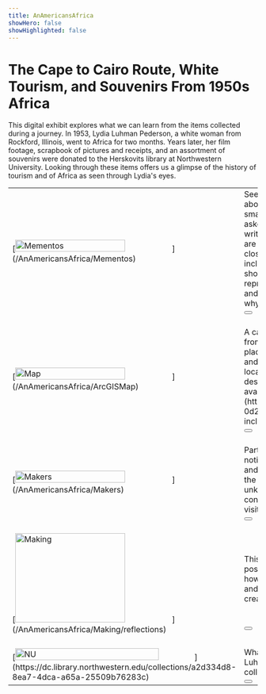 ```yaml
---
title: AnAmericansAfrica
showHero: false
showHighlighted: false
---
```

# The Cape to Cairo Route, White Tourism, and Souvenirs From 1950s Africa
This digital exhibit explores what we can learn from the items collected during a journey. In 1953, Lydia Luhman Pederson, a white woman from Rockford, Illinois, went to Africa for two months. Years later, her film footage, scrapbook of pictures and receipts, and an assortment of souvenirs were donated to the Herskovits library at Northwestern University. Looking through these items offers us a glimpse of the history of tourism and of Africa as seen through Lydia's eyes.
<table width = "100%">
<colgroup>
<col width="30%"/>
<col width="70%"/>
</colgroup>
<tr>
  <td rowspan = "2" >[<img  width="70%" height="auto" alt="Mementos" title = "Mementos" src="https://northwestern.maps.arcgis.com/sharing/rest/content/items/e7ea4066e167433a89ed63ff62a56833/data"/>](/AnAmericansAfrica/Mementos)</td>
  <td>Seeing the items Lydia collected made us curious about the creators of these objects. We chose a small selection of items to examine in detail and asked contemporary scholars of African studies to write essays reflecting on their significance. These are paired with 3D images, so that you can take a close look at the objects from all angles. We also include other objects with their photographs and short descriptions. The items were chosen to be representative of the variety of items Lydia collected and places she visited. We invite you to consider why certain items become valued as souvenirs.</td>
</tr>
<tr><td valign = "top"><Button children="View Mementos" href="/Mementos" buttonType="primary" /></td></tr>
<tr height = "20" />
<tr>
  <td rowspan = "2"  align="left">[<img  width="70%" height="auto" alt="Map" title = "map" src="https://northwestern.maps.arcgis.com/sharing/rest/content/items/2a27ec57177f479e9aff3b54720ae62d/data"/>](/AnAmericansAfrica/ArcGISMap)</td>
  <td>A cartographic pamphlet that shows Lydia's path from South Africa to Egypt. Brief histories of the places she visited are included alongside objects and receipts from Lydia's scrapbook. In some locations, Lydia filmed and wrote narrative scripts to describe what she saw. The films are currently available only to [Northwestern affiliates](https://dc.library.northwestern.edu/items/f1fa2fd4-0d23-4939-bd2e-eaacecc24e72), but we have included excerpts from some of her scripts. </td>
</tr>
<tr><td valign = "top"><Button children="View Map" href="/ArcGISMap" buttonType="primary" /></td></tr>
<tr height = "20" />
<tr>
  <td rowspan = "2"  align="left">[<img  width="70%" height="auto" alt="Makers" title = "Moké" src="https://northwestern.maps.arcgis.com/sharing/rest/content/items/8933d3b52a2041d1b07844ab6b7c6323/data"/>](/AnAmericansAfrica/Makers)</td>
  <td>Part of looking closely at an archive involves noticing what is absent. Lydia collected decorative and useful items, but we know almost nothing about the creators of these items. As a nod to these unknown creators, we explore the works of contemporary artists from the countries Lydia visited. </td>
</tr>
<tr><td valign = "top"><Button children="View Makers" href="/Makers" buttonType="primary" /></td></tr>
<tr height = "20" />
<tr>
  <td rowspan = "2"  align="left">[<img  width="70%" height="180" alt="Making" title = "Making" src="https://northwestern.maps.arcgis.com/sharing/rest/content/items/9d0b7f6d93c045398cef87118bb541e1/data"/>](/AnAmericansAfrica/Making/reflections)</td>
  <td>This exhibit was created as a way to explore the possibilities within a digital collection. Read about how the site came to be, the origins of the collection, and reflections on what we learned in the process of creating this site. </td>
</tr>
<tr><td valign = "top"><Button children="View Making" href="/Making" buttonType="primary" /></td></tr>
<tr height = "20" />
<tr>
  <td rowspan = "2"  align="left">[<img  width="80%" height="auto" alt="NU" title = "NU" src="https://northwestern.maps.arcgis.com/sharing/rest/content/items/bbf2479baa5f48299d959b2f5889492f/data"/>](https://dc.library.northwestern.edu/collections/a2d334d8-8ea7-4dca-a65a-25509b76283c)</td>
  <td>What you see here is only a small part of the Lydia Luhman Pederson collection. Explore the entire collection and make your own discoveries. </td>
</tr>
<tr><td valign = "top"><Button children="Northwestern Library Digital Conollections" href="https://dc.library.northwestern.edu/collections/a2d334d8-8ea7-4dca-a65a-25509b76283c" buttonType="primary" /></td></tr>
</table>